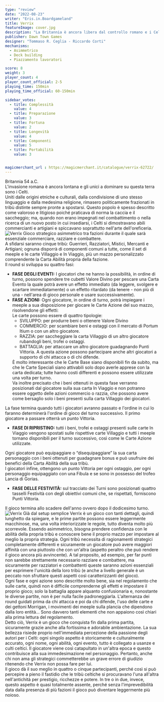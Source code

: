 ```yaml
---
type: "review"
date: "2022-08-23"
writer: "Eris.in.Boardgameland"
title: Verrix
featureImage: cover.jpg
description: "La Britannia è ancora libera dal controllo romano e i Celti dominano su di essa."
publisher: Dawn Town Games
designer: "Tommaso R. Ceglia - Riccardo Corti"
mechanisms:
  - Asimmetrico
  - Deck building
  - Piazzamento lavoratori

score: 8
weight: 3
player_count: 4
player_count_official: 2-5
playing_time: 150min
playing_time_official: 60-150min

sidebar_votes:
  - title: Complessità
    value: 4
  - title: Preparazione
    value: 3
  - title: Fortuna
    value: 2
  - title: Longevità
    value: 4
  - title: Componenti
    value: 5
  - title: Portabilità
    value: 3


magicmerchant_url : https://magicmerchant.it/catalogue/verrix-62722/
---
```


<Setting>
  Britannia 54 a.C.
  <br />
  L'invasione romana è ancora lontana e gli unici a dominare su questa terra
  sono i Celti.
  <br />
  Uniti dalle origini etniche e culturali, dalla condivisione di uno stesso
  linguaggio e dalla medesima religione, rimasero politicamente frazionati in
  tribù distinte sempre pronte a spostarsi. Questo popolo è spesso descritto
  come valoroso e litigioso poiché praticava di norma la caccia e il saccheggio;
  ma, quando non erano impegnati nel combattimento o nella ricerca di un nuovo
  posto in cui insediarsi, i Celti si dimostravano abili commercianti e
  artigiani e spiccavano soprattutto nell'arte dell'oreficeria.
</Setting>

<img src="./game1.jpg" alt="Verrix" />

<Rules>
  Gioco strategico asimmetrico tra fazioni durante il quale sarà essenziale
  commerciare, razziare e combattere.
  <br />
  A sfidarsi saranno cinque tribù: Guerrieri, Razziatori, Mistici, Mercanti e
  Artigiani; ognuna disporrà di componenti comuni a tutte, come il set di meeple
  e le carte Villaggio e In Viaggio, più un mazzo personalizzato comprendente la
  Carta Abilità propria della fazione.
  <br />
  Il round si sviluppa su quattro fasi:
  <ul>
    <li>
      <strong>FASE DEGLI EVENTI:</strong> I giocatori che ne hanno la
      possibilità, in ordine di turno, possono spendere tre cubetti Valore
      Divino per pescare una Carta Evento la quale potrà avere un effetto
      immediato (da leggere, svolgere e scartare immediatamente) o un effetto
      ritardato (da tenere - non più di una - nell'area di gioco personale e
      usare successivamente).
    </li>
    <li>
      <strong>FASE AZIONI:</strong> Ogni giocatore, in ordine di turno, potrà
      impiegare i meeple a sua disposizione per giocare le Carte Azione del suo
      mazzo, risolvendone gli effetti:
      <br />
      Le carte possono essere di quattro tipologie:
      <ul>
        <li>SVILUPPO: per produrre beni o ottenere Valore Divino</li>
        <li>
          COMMERCIO: per scambiare beni e ostaggi con il mercato di Portum Itium
          o con un altro giocatore.
        </li>
        <li>
          RAZZIA: per saccheggiare la carta Villaggio di un altro giocatore
          rubandogli beni, trofei o ostaggi.
        </li>
        <li>
          BATTAGLIA: per attaccare un altro giocatore guadagnando Punti
          Vittoria. A questa azione possono partecipare anche altri giocatori a
          supporto di chi attacca o di chi difende.
        </li>
      </ul>È molto interessante che le Carte Base siano disponibili fin da subito,
      ma che le Carte Speciali siano attivabili solo dopo averle apprese con la carta
      dedicata; tutte hanno costi differenti e possono essere utilizzate una volta
      per turno. <br />
      Va inoltre precisato che i beni ottenuti in questa fase verranno
      posizionati dal giocatore sulla sua carta In Viaggio e non potranno essere
      oggetto delle azioni commercio o razzia, che possono avere come bersaglio
      solo i beni presenti sulla carta Villaggio dei giocatori.
    </li>
  </ul>
  La fase termina quando tutti i giocatori avranno passato e l'ordine in cui lo
  faranno determinerà l'ordine di gioco del turno successivo. Il primo giocatore
  a passare otterrà un punto Vittoria.
  <ul>
    <li>
      <strong>FASE DI RIPRISTINO:</strong> tutti i beni, trofei e ostaggi
      presenti sulle carte In Viaggio vengono spostati sulle rispettive carte
      Villaggio e tutti i meeple tornano disponibili per il turno successivo,
      così come le Carte Azione utilizzate.
    </li>
  </ul>
  Ogni giocatore può equipaggiare o “disequipaggiare” la sua carta personaggio
  con i beni ottenuti per guadagnare bonus e può usufruire dei benefici della
  Carta Abilità della sua tribù.
  <br />I giocatori infine, ottengono un punto Vittoria per ogni ostaggio, per ogni
  personaggio equipaggiato con una Fibula e se sono in possesso del trofeo Lancia
  di Gorias.
  <ul>
    <li>
      <strong>FASE DELLE FESTIVITÀ:</strong> sul tracciato dei Turni sono
      posizionati quattro tasselli Festività con degli obiettivi comuni che, se
      rispettati, forniscono Punti Vittoria.
    </li>
  </ul>
  Il gioco termina allo scadere dell'anno ovvero dopo il dodicesimo turno.
</Rules>

<img src="./game2.jpg" alt="Verrix" />

<Feedback>
  Già dal setup semplice Verrix è un gioco con tanti dettagli, quindi lunghetto
  da spiegare, e le prime partite possono essere leggermente macchinose, ma, una
  volta interiorizzate le regole, tutto diventa molto più scorrevole. Essendo
  asimmetrico, bisogna prendere confidenza con le abilità della propria tribù e
  conoscere bene il proprio mazzo per impostare al meglio la propria strategia.
  Ogni tribù necessita di ragionamenti strategici completamente differenti e
  sicuramente un giocatore può avere maggiori affinità con una piuttosto che con
  un'altra (aspetto peraltro che può rendere il gioco ancora più avvincente). A
  tal proposito, ad esempio, per far punti non sarebbe strettamente necessario
  razziare e combattere, ma sicuramente per razziatori e combattenti queste
  saranno azioni essenziali per esprimere l'unicità della loro tribù (e anche a
  livello generale è un peccato non sfruttare questi aspetti così
  caratterizzanti del gioco).
  <br />
  Ogni fase e ogni azione sono descritte molto bene, sia nel regolamento che
  sulle carte, quindi non è difficile comprenderne gli effetti e impostare il
  proprio gioco; solo la battaglia appare alquanto confusionaria e, nonostante
  le diverse partite, non è per nulla facile padroneggiarla. L'alternanza dei
  round guidati prima da chi attacca e poi da chi difende, l'uso delle carte e
  dei gettoni Morrigan, i movimenti dei meeple sulla plancia che dipendono dalla
  loro entità… Sono davvero tanti elementi che non appaiono così chiari alla
  prima lettura del regolamento.
  <br />
  Detto ciò, Verrix è un gioco che conquista fin dalla prima partita,
  sicuramente grazie anche alla fortissima e adorabile ambientazione. La sua
  bellezza risiede proprio nell'immediata percezione della passione degli autori
  per i Celti: ogni singolo aspetto è storicamente e culturalmente accurato,
  ogni nome, ogni abilità, ogni evento, tutto è collegato a usanze e culti
  celtici. Il giocatore viene così catapultato in un'altra epoca e questo
  contribuisce alla sua immedesimazione nel personaggio. Pertanto, anche chi non
  ama gli strategici commetterebbe un grave errore di giudizio ritenendo che
  Verrix non possa fare per lui.
  <br />
  Il gioco dà il suo meglio in quattro o cinque partecipanti, perché così si può
  percepire a pieno il fastidio che le tribù celtiche si procuravano l'una
  all'altra nell'antichità per prestigio, ricchezze e potere. In tre o in due,
  invece, questo aspetto è quasi totalmente assente, perché senza
  l'imprevedibilità data dalla presenza di più fazioni il gioco può diventare
  leggermente più noioso.
</Feedback>

<RandomLink title="Verrix" link="https://dtg-publisher.com/" />

<Instagram id="ChmY923jnxQ" />
